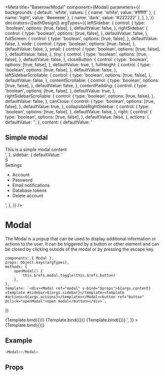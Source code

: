 

<Meta
    title="Baserow/Modal"
    component={Modal}
    parameters={{
        backgrounds: {
            default: 'white',
            values: [
                { name: 'white', value: '#ffffff' },
                { name: 'light', value: '#eeeeee' },
                { name: 'dark', value: '#222222' },
            ],
        },
    }}
    decorators={[withDesign]}
    argTypes={{
        leftSidebar: {
            control: {
                type: 'boolean',
                options: [true, false],
            },
            defaultValue: false,
        },
        rightSidebar: {
            control: {
                type: 'boolean',
                options: [true, false],
            },
            defaultValue: false,
        },
        fullScreen: {
            control: {
                type: 'boolean',
                options: [true, false],
            },
            defaultValue: false,
        },
        wide: {
            control: {
                type: 'boolean',
                options: [true, false],
            },
            defaultValue: false,
        },
        small: {
            control: {
                type: 'boolean',
                options: [true, false],
            },
            defaultValue: false,
        },
        tiny: {
            control: {
                type: 'boolean',
                options: [true, false],
            },
            defaultValue: false,
        },
        closeButton: {
            control: {
                type: 'boolean',
                options: [true, false],
            },
            defaultValue: true,
        },
        fullHeight: {
            control: {
                type: 'boolean',
                options: [true, false],
            },
            defaultValue: false,
        },
        leftSidebarScrollable: {
            control: {
                type: 'boolean',
                options: [true, false],
            },
            defaultValue: false,
        },
        contentScrollable: {
            control: {
                type: 'boolean',
                options: [true, false],
            },
            defaultValue: false,
        },
        contentPadding: {
            control: {
                type: 'boolean',
                options: [true, false],
            },
            defaultValue: true,
        },
        rightSidebarScrollable: {
            control: {
                type: 'boolean',
                options: [true, false],
            },
            defaultValue: false,
        },
        canClose: {
            control: {
                type: 'boolean',
                options: [true, false],
            },
            defaultValue: true,
        },
        collapsibleRightSidebar: {
            control: {
                type: 'boolean',
                options: [true, false],
            },
            defaultValue: false,
        },
        right: {
            control: {
                type: 'boolean',
                options: [true, false],
            },
            defaultValue: false,
        },
        actions: {
            defaultValue: '',
        },
        content: {
            defaultValue:
                '<h2 class="modal__title">Simple modal</h2><div class="modal__content">This is a simple modal content</div>',
        },
        sidebar: {
            defaultValue:
                '<div class="modal-sidebar__head"><div class="avatar avatar--rounded avatar--large avatar--blue"><span class="avatar__initials">S</span></div> <div class="modal-sidebar__head-name">Settings</div></div><ul class="modal-sidebar__nav"><li><a class="modal-sidebar__nav-link active"><i class="modal-sidebar__nav-icon iconoir-user"></i>Account</a></li><li><a class="modal-sidebar__nav-link"><i class="modal-sidebar__nav-icon iconoir-lock"></i>Password</a></li><li><a class="modal-sidebar__nav-link"><i class="modal-sidebar__nav-icon iconoir-mail"></i>Email notifications</a></li><li><a class="modal-sidebar__nav-link"><i class="modal-sidebar__nav-icon iconoir-key-alt-plus"></i>Database tokens</a></li><li><a class="modal-sidebar__nav-link"><i class="modal-sidebar__nav-icon iconoir-cancel"></i>Delete account</a></li></ul>',
        },
    }}
/>

# Modal

The Modal is a popup that can be used to display additional information or actions to the user. It can be triggered by a button or other element and can be closed by clicking outside of the modal or by pressing the escape key.

    components: { Modal },
    props: Object.keys(argTypes),
    methods: {
        openModal() {
            this.$refs.modal.toggle(this.$refs.button)
        },
    },
    template: `<div><Modal ref="modal" v-bind="$props">${args.content}<template #sidebar>${args.sidebar}</template><template #actions>${args.actions}</template></Modal><button ref="button" @click="openModal">open modal</button></div>`,
})

<Canvas>
    <Story name="Simple" args={{}}>
        {Template.bind({})}
    </Story>
    <Story
        name="Left sidebar"
        args={{
            leftSidebar: true,
        }}
    >
        {Template.bind({})}
    </Story>
    <Story
        name="Right sidebar"
        args={{
            rightSidebar: true,
        }}
    >
        {Template.bind({})}
    </Story>
    <Story
        name="Right sidebar with actions"
        args={{
            rightSidebar: true,
            actions:
                '<div><a class="row-edit-modal-comments-notification-mode"><i class="iconoir-bell"></i></a></div>',
        }}
    >
        {Template.bind({})}
    </Story>
</Canvas>

## Example

```javascript
<Modal></Modal>
```

## Props

<Props of={Modal} />
